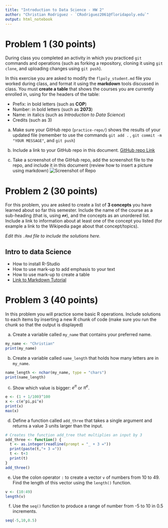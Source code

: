 ```yaml
---
title: "Introduction to Data Science - HW 2"
author: "Christian Rodriguez - `CRodriguez2061@floridapoly.edu`"
output: html_notebook
---
```




# Problem 1 (30 points)

During class you completed an activity in which you practiced `git` commands and operations (such as forking a repository, cloning it using `git clone`, and uploading changes using `git push`).

In this exercise you are asked to modify the `flpoly_student.md` file you worked during class, and format it using the **markdown** tools discussed in class. You must **create a table** that shows the courses you are currently enrolled in, using for the headers of the table: 

- Prefix: in bold letters (such as **COP**)
- Number: in bold letters (such as **2073**)
- Name: in italics (such as _Introduction to Data Science_)
- Credits (such as 3)

a. Make sure your GitHub repo (`practice-repo/`) shows the results of your updated file (remember to use the commands `git add .` , `git commit -m "YOUR MESSAGE"`, and `git push`) 

b. Include a link to your GitHub repo in this document.
[GitHub repo Link](https://github.com/ChristianTRodriguez3/practice-repo)


c. Take a screenshot of the GitHub repo, add the screenshot file to the repo, and include it in this document (review how to insert a picture using markdown)
![Screenshot of Repo](../images/Screenshotofrepo.jpg)


# Problem 2 (30 points)

For this problem, you are asked to create a list of **3 concepts** you have learned about so far this semester. Include the name of the course as a sub-heading (that is, using `##`), and the concepts as an unordered list. Include a link to information about at least one of the concept you listed (for example a link to the Wikipedia page about that concept/topics).

_Edit this `.Rmd` file to include the solutions here._

## Intro to data Science
- How to install R-Studio
- How to use mark-up to add emphasis to your text
- How to use mark-up to create a table
- [Link to Markdown Tutorial](https://commonmark.org/help/tutorial/)


# Problem 3 (40 points)

In this problem you will practice some basic R operations. Include solutions to each items by inserting a new R chunk of code (make sure you run the chunk so that the output is displayed)

(a) Create a variable called `my_name` that contains your preferred name.
```r
my_name <- "Christian"
print(my_name)
```

(b) Create a variable called `name_length` that holds how many letters are in `my_name`.
```r
name_length <- nchar(my_name, type = "chars")
print(name_length)
```

(c) Show which value is bigger: $e^\pi$ or $\pi^e$. 
```r
e <- (1 + 1/100)^100
x <- c(e^pi,pi^e)
print(x)
max(x)
```

(d) Define a function called `add_three` that takes a single argument and returns a value 3 units larger than the input.
```r
# Creates the function add_tree that multiplies an input by 3
add_three <- function() {
  t <- as.integer(readline(prompt = "_ + 3 ="))
  print(paste(t,"+ 3 ="))
  t <- t+3
  print(t)
}
add_three()
```

(e) Use the colon operator `:` to create a vector `v` of numbers from 10 to 49. Find the length of this vector using the `length()` function.
```r
v <- (10:49)
length(v)
```

(f) Use the `seq()` function to produce a range of number from -5 to 10 in 0.5 increments.
```r
seq(-5,10,0.5)
```


